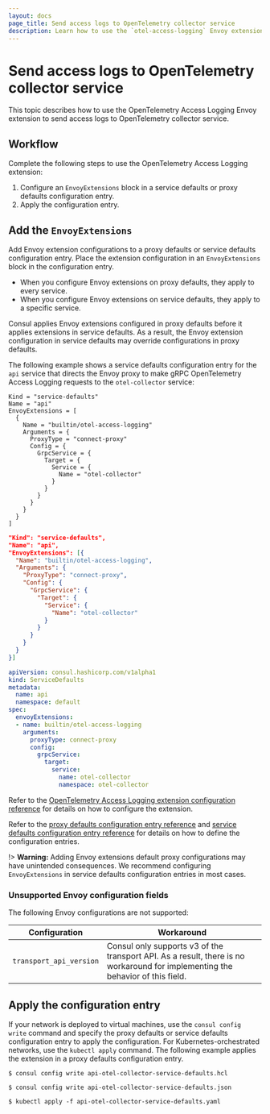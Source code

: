 ```yaml
---
layout: docs
page_title: Send access logs to OpenTelemetry collector service
description: Learn how to use the `otel-access-logging` Envoy extension to send access logs to OpenTelemetry collector service.
---
```


# Send access logs to OpenTelemetry collector service

This topic describes how to use the OpenTelemetry Access Logging Envoy extension to send access logs to OpenTelemetry collector service.

## Workflow

Complete the following steps to use the OpenTelemetry Access Logging extension:

1. Configure an `EnvoyExtensions` block in a service defaults or proxy defaults configuration entry. 
1. Apply the configuration entry.

## Add the `EnvoyExtensions`

Add Envoy extension configurations to a proxy defaults or service defaults configuration entry. Place the extension configuration in an `EnvoyExtensions` block in the configuration entry.

- When you configure Envoy extensions on proxy defaults, they apply to every service.
- When you configure Envoy extensions on service defaults, they apply to a specific service.

Consul applies Envoy extensions configured in proxy defaults before it applies extensions in service defaults. As a result, the Envoy extension configuration in service defaults may override configurations in proxy defaults.

The following example shows a service defaults configuration entry for the `api` service that directs the Envoy proxy to make gRPC OpenTelemetry Access Logging requests to the `otel-collector` service:

<Tabs>
<Tab heading="HCL" group="hcl">
<CodeBlockConfig filename="api-otel-collector-service-defaults.hcl">

```hcl
Kind = "service-defaults"
Name = "api"
EnvoyExtensions = [
  {
    Name = "builtin/otel-access-logging"
    Arguments = {
      ProxyType = "connect-proxy"
      Config = {
        GrpcService = {
          Target = {
            Service = {
              Name = "otel-collector"
            }
          }
        }
      }
    }
  }
]
```
</CodeBlockConfig>
</Tab>
<Tab heading="JSON" group="json">
<CodeBlockConfig filename="api-otel-collector-service-defaults.json">

```json
"Kind": "service-defaults",
"Name": "api",
"EnvoyExtensions": [{
  "Name": "builtin/otel-access-logging",
  "Arguments": {
    "ProxyType": "connect-proxy",
    "Config": {
      "GrpcService": {
        "Target": {
          "Service": {
            "Name": "otel-collector"
          }
        }
      }
    }
  }
}]
```

</CodeBlockConfig>
</Tab>
<Tab heading="Kubernetes" group="yaml">
<CodeBlockConfig filename="api-otel-collector-service-defaults.yaml">

```yaml
apiVersion: consul.hashicorp.com/v1alpha1
kind: ServiceDefaults
metadata:
  name: api
  namespace: default
spec:
  envoyExtensions:
  - name: builtin/otel-access-logging
    arguments:
      proxyType: connect-proxy
      config:
        grpcService:
          target:
            service:
              name: otel-collector
              namespace: otel-collector
```
</CodeBlockConfig>
</Tab>
</Tabs>

Refer to the [OpenTelemetry Access Logging extension configuration reference](/consul/docs/connect/proxies/envoy-extensions/configuration/otel-access-logging) for details on how to configure the extension.

Refer to the [proxy defaults configuration entry reference](/consul/docs/connect/config-entries/proxy-defaults) and [service defaults configuration entry reference](/consul/docs/connect/config-entries/service-defaults) for details on how to define the configuration entries.

!> **Warning:** Adding Envoy extensions default proxy configurations may have unintended consequences. We recommend configuring `EnvoyExtensions` in service defaults configuration entries in most cases.

### Unsupported Envoy configuration fields

The following Envoy configurations are not supported:

| Configuration           | Workaround                                                                                                                     |
| ----------------------- | ------------------------------------------------------------------------------------------------------------------------------ |
| `transport_api_version` | Consul only supports v3 of the transport API. As a result, there is no workaround for implementing the behavior of this field. |

## Apply the configuration entry

If your network is deployed to virtual machines, use the `consul config write` command and specify the proxy defaults or service defaults configuration entry to apply the configuration. For Kubernetes-orchestrated networks, use the `kubectl apply` command. The following example applies the extension in a proxy defaults configuration entry.

<Tabs>
<Tab heading="HCL" group="hcl">

```shell-session
$ consul config write api-otel-collector-service-defaults.hcl
```

</Tab>
<Tab heading="JSON" group="json">

```shell-session
$ consul config write api-otel-collector-service-defaults.json
```

</Tab>
<Tab heading="Kubernetes" group="kubernetes">

```shell-session
$ kubectl apply -f api-otel-collector-service-defaults.yaml
```

</Tab>
</Tabs>
